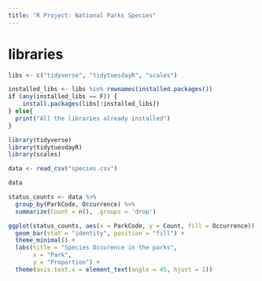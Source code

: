 ```yaml
---
title: "R Project: National Parks Species"
---
```


# libraries 
```r
libs <- c("tidyverse", "tidytuesdayR", "scales")

installed_libs <- libs %in% rownames(installed.packages())
if (any(installed_libs == F)) {
    install.packages(libs[!installed_libs])
} else{
  print("All the libraries already installed")
}
```

```r
library(tidyverse)
library(tidytuesdayR)
library(scales)
```

```r
data <- read_csv("species.csv")

data

```


```r

status_counts <- data %>%
  group_by(ParkCode, Occurrence) %>%
  summarize(Count = n(), .groups = 'drop')

ggplot(status_counts, aes(x = ParkCode, y = Count, fill = Occurrence)) +
  geom_bar(stat = "identity", position = "fill") +
  theme_minimal() +
  labs(title = "Species Occurence in the parks",
       x = "Park",
       y = "Proportion") +
  theme(axis.text.x = element_text(angle = 45, hjust = 1))

````